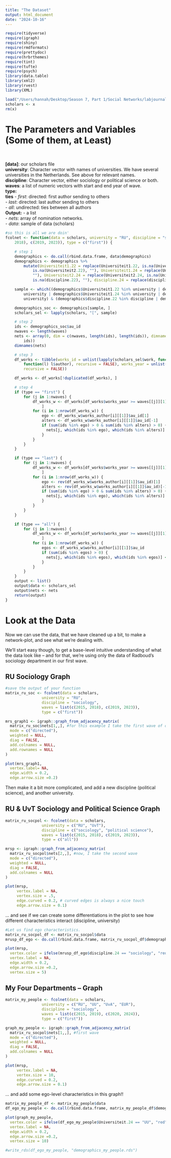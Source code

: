 ```yaml
---
title: "The Dataset"
output: html_document
date: "2024-10-16"
---
```

```r
require(tidyverse)
require(igraph)
require(shiny)
require(rmdformats)
require(prettydoc)
require(hrbrthemes)
require(tint)
require(tufte)
require(psych)
library(data.table)  
library(xml2)
library(rvest)
library(XML)
```

```r
load("/Users/hannah/Desktop/Season 7, Part 1/Social Networks/labjournal/scholars_20240924.rda")
scholars <- x
rm(x)
```

# The Parameters and Variables (Some of them, at Least)

\

**[data]**: our scholars file\
**university**: Character vector with names of universities. We have several universities in the Netherlands. See above for relevant names.\
**discipline**: Character vector, either sociology or political science or both.\
**waves**: a list of numeric vectors with start and end year of wave.\
**type:**\
**ties**
- *first*: directed: first author sending to others\
- *last*: directed: last author sending to others\
- *all*: undirected: ties between all authors\
**Output:** - a list\
- *nets*: array of nomination networks.\
- *data*: sample of data (scholars)\

```r
#so this is all we are doin'
fcolnet <- function(data = scholars, university = "RU", discipline = "sociology", waves = list(c(2015,
    2018), c(2019, 2023)), type = c("first")) {

    # step 1
    demographics <- do.call(rbind.data.frame, data$demographics)
    demographics <- demographics %>%
        mutate(Universiteit1.22 = replace(Universiteit1.22, is.na(Universiteit1.22), ""), Universiteit2.22 = replace(Universiteit2.22,
            is.na(Universiteit2.22), ""), Universiteit1.24 = replace(Universiteit1.24, is.na(Universiteit1.24),
            ""), Universiteit2.24 = replace(Universiteit2.24, is.na(Universiteit2.24), ""), discipline.22 = replace(discipline.22,
            is.na(discipline.22), ""), discipline.24 = replace(discipline.24, is.na(discipline.24), ""))

    sample <- which((demographics$Universiteit1.22 %in% university | demographics$Universiteit2.22 %in%
        university | demographics$Universiteit1.24 %in% university | demographics$Universiteit2.24 %in%
        university) & (demographics$discipline.22 %in% discipline | demographics$discipline.24 %in% discipline))

    demographics_soc <- demographics[sample, ]
    scholars_sel <- lapply(scholars, "[", sample)

    # step 2
    ids <- demographics_soc$au_id
    nwaves <- length(waves)
    nets <- array(0, dim = c(nwaves, length(ids), length(ids)), dimnames = list(wave = 1:nwaves, ids,
        ids))
    dimnames(nets)

    # step 3
    df_works <- tibble(works_id = unlist(lapply(scholars_sel$work, function(l) l$id)), works_author = unlist(lapply(scholars_sel$work,
        function(l) l$author), recursive = FALSE), works_year = unlist(lapply(scholars_sel$work, function(l) l$publication_year),
        recursive = FALSE))

    df_works <- df_works[!duplicated(df_works), ]

    # step 4
    if (type == "first") {
        for (j in 1:nwaves) {
            df_works_w <- df_works[df_works$works_year >= waves[[j]][1] & df_works$works_year <= waves[[j]][2],
                ]
            for (i in 1:nrow(df_works_w)) {
                ego <- df_works_w$works_author[i][[1]]$au_id[1]
                alters <- df_works_w$works_author[i][[1]]$au_id[-1]
                if (sum(ids %in% ego) > 0 & sum(ids %in% alters) > 0) {
                  nets[j, which(ids %in% ego), which(ids %in% alters)] <- 1
                }
            }
        }
    }

    if (type == "last") {
        for (j in 1:nwaves) {
            df_works_w <- df_works[df_works$works_year >= waves[[j]][1] & df_works$works_year <= waves[[j]][2],
                ]
            for (i in 1:nrow(df_works_w)) {
                ego <- rev(df_works_w$works_author[i][[1]]$au_id)[1]
                alters <- rev(df_works_w$works_author[i][[1]]$au_id)[-1]
                if (sum(ids %in% ego) > 0 & sum(ids %in% alters) > 0) {
                  nets[j, which(ids %in% ego), which(ids %in% alters)] <- 1
                }
            }
        }
    }

    if (type == "all") {
        for (j in 1:nwaves) {
            df_works_w <- df_works[df_works$works_year >= waves[[j]][1] & df_works$works_year <= waves[[j]][2],
                ]
            for (i in 1:nrow(df_works_w)) {
                egos <- df_works_w$works_author[i][[1]]$au_id
                if (sum(ids %in% egos) > 0) {
                  nets[j, which(ids %in% egos), which(ids %in% egos)] <- 1
                }
            }
        }
    }
    output <- list()
    output$data <- scholars_sel
    output$nets <- nets
    return(output)
}

```

# Look at the Data 

Now we can use the data, that we have cleaned up a bit, to make a network-plot, and see what we're dealing with.\

We'll start easy though, to get a base-level intuitive understanding of what the data look like -- and for that, we're using only the data of Radboud's sociology department in our first wave. 
\

## RU Sociology Graph 
```r
#save the output of your function
matrix_ru_soc <- fcolnet(data = scholars, 
                university = "RU", 
                discipline = "sociology", 
                waves = list(c(2015, 2018), c(2019, 2023)), 
                type = c("first"))

mrs_graph1 <- igraph::graph_from_adjacency_matrix(
  matrix_ru_soc$nets[1,,], #for this example I take the first wave of data. (thus I select the array of networks and take the first matrix)
  mode = c("directed"),
  weighted = NULL,
  diag = FALSE,
  add.colnames = NULL,
  add.rownames = NULL
)

plot(mrs_graph1,
  vertex.label= NA,
  edge.width = 0.2,
  edge.arrow.size =0.2)
```

Then make it a bit more complicated, and add a new discipline (political science), and another university. 

## RU & UvT Sociology and Political Science Graph 

```r
matrix_ru_socpol <- fcolnet(data = scholars, 
                university = c("RU", "UvT"), 
                discipline = c("sociology", "political science"), 
                waves = list(c(2015, 2018), c(2019, 2023)), 
                type = c("all"))

mrsp <- igraph::graph_from_adjacency_matrix(
  matrix_ru_socpol$nets[2,,], #now, I take the second wave
  mode = c("directed"),
  weighted = NULL,
  diag = FALSE,
  add.colnames = NULL
)

plot(mrsp,
     vertex.label = NA,
     vertex.size = .5,
     edge.curved = 0.2, # curved edges is always a nice touch
     edge.arrow.size = 0.1)
```

... and see if we can create some differentiations in the plot to see how different characteristics interact (discipline, university)

```r
#Let us find ego characteristics. 
matrix_ru_socpol_df <- matrix_ru_socpol$data
mrusp_df_ego <- do.call(rbind.data.frame, matrix_ru_socpol_df$demographics)

plot(mrsp,
  vertex.color = ifelse(mrusp_df_ego$discipline.24 == "sociology", "red", "blue"), #now, I can use actor attributes for plotting. 
  vertex.label = NA,
  edge.width = 0.2,
  edge.arrow.size =0.2,
  vertex.size = 5)
```

## My Four Departments -- Graph

```r
matrix_my_people <- fcolnet(data = scholars, 
                university = c("RU", "UU", "UvA", "EUR"), 
                discipline = "sociology",
                waves = list(c(2015, 2019), c(2020, 2024)), 
                type = c("first"))

graph_my_people <- igraph::graph_from_adjacency_matrix(
  matrix_ru_socpol$nets[1,,], #first wave
  mode = c("directed"),
  weighted = NULL,
  diag = FALSE,
  add.colnames = NULL
)

plot(mrsp,
     vertex.label = NA,
     vertex.size = 10,
     edge.curved = 0.2,
     edge.arrow.size = 0.1)
```
... and add some ego-level characteristics in this graph!!

```r
matrix_my_people_df <- matrix_my_people$data
df_ego_my_people <- do.call(rbind.data.frame, matrix_my_people_df$demographics)

plot(graph_my_people,
  vertex.color = ifelse(df_ego_my_people$Universiteit.24 == "UU", "red", "blue"), #now, I can use actor attributes for plotting. 
  vertex.label = NA,
  edge.width = 0.2,
  edge.arrow.size =0.2,
  vertex.size = 10)

```

```r
#write_rds(df_ego_my_people, "demographics_my_people.rds")
```

